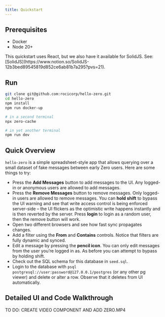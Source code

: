 ```yaml
---
title: Quickstart
---
```


## Prerequisites

- Docker
- Node 20+

<Note type="note">
  <aside>
    This quickstart uses React, but we also have it available for SolidJS. See: [SolidJS](https://www.notion.so/SolidJS-12b3bed89545819d852ce6ab81b7a295?pvs=21).
  </aside>
</Note>

## Run

```bash
git clone git@github.com:rocicorp/hello-zero.git
cd hello-zero
npm install
npm run docker-up

# in a second terminal
npx zero-cache

# in yet another terminal
npm run dev
```

## Quick Overview

`hello-zero` is a simple spreadsheet-style app that allows querying over a small dataset of fake messages between early Zero users. Here are some things to try:

- Press the **Add Messages** button to add messages to the UI. Any logged-in or anonymous users are allowed to add messages.
- Press the **Remove Messages** button to remove messages. Only logged-in users are allowed to remove messages. You can **hold shift** to bypass the UI warning and see that write access control is being enforced server-side – the UI flickers as the optimistic write happens instantly and is then reverted by the server. Press **login** to login as a random user, then the remove button will work.
- Open two different browsers and see how fast sync propagates changes.
- Add a filter using the **From** and **Contains** controls. Notice that filters are fully dynamic and synced.
- Edit a message by pressing the **pencil icon**. You can only edit messages from the user you’re logged in as. As before you can attempt to bypass by holding shift.
- Check out the SQL schema for this database in `seed.sql`.
- Login to the database with `psql postgresql://user:password@127.0.0.1/postgres` (or any other pg viewer) and delete or alter a row. Observe that it deletes from UI automatically.

## Detailed UI and Code Walkthrough

<Note type="danger">
  <aside>
    TO DO: CREATE VIDEO COMPONENT AND ADD ZERO.MP4
  </aside>
</Note>